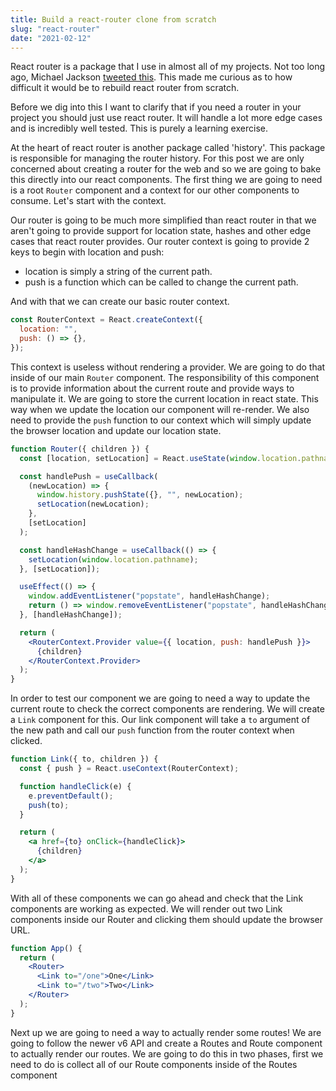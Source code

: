 ```yaml
---
title: Build a react-router clone from scratch
slug: "react-router"
date: "2021-02-12"
---
```



<Example />

React router is a package that I use in almost all of my projects. Not too long
ago, Michael Jackson
[tweeted this](https://twitter.com/mjackson/status/1223684745755684864). This
made me curious as to how difficult it would be to rebuild react router from
scratch.

Before we dig into this I want to clarify that if you need a router in your
project you should just use react router. It will handle a lot more edge cases
and is incredibly well tested. This is purely a learning exercise.

At the heart of react router is another package called 'history'. This package
is responsible for managing the router history. For this post we are only
concerned about creating a router for the web and so we are going to bake this
directly into our react components. The first thing we are going to need is a
root `Router` component and a context for our other components to consume. Let's
start with the context.

Our router is going to be much more simplified than react router in that we
aren't going to provide support for location state, hashes and other edge cases
that react router provides. Our router context is going to provide 2 keys to
begin with location and push:

- location is simply a string of the current path.
- push is a function which can be called to change the current path.

And with that we can create our basic router context.

```jsx
const RouterContext = React.createContext({
  location: "",
  push: () => {},
});
```

This context is useless without rendering a provider. We are going to do that
inside of our main `Router` component. The responsibility of this component is
to provide information about the current route and provide ways to manipulate
it. We are going to store the current location in react state. This way when we
update the location our component will re-render. We also need to provide the
`push` function to our context which will simply update the browser location and
update our location state.

```jsx
function Router({ children }) {
  const [location, setLocation] = React.useState(window.location.pathname);

  const handlePush = useCallback(
    (newLocation) => {
      window.history.pushState({}, "", newLocation);
      setLocation(newLocation);
    },
    [setLocation]
  );

  const handleHashChange = useCallback(() => {
    setLocation(window.location.pathname);
  }, [setLocation]);

  useEffect(() => {
    window.addEventListener("popstate", handleHashChange);
    return () => window.removeEventListener("popstate", handleHashChange);
  }, [handleHashChange]);

  return (
    <RouterContext.Provider value={{ location, push: handlePush }}>
      {children}
    </RouterContext.Provider>
  );
}
```

In order to test our component we are going to need a way to update the current
route to check the correct components are rendering. We will create a `Link`
component for this. Our link component will take a `to` argument of the new path
and call our `push` function from the router context when clicked.

```jsx
function Link({ to, children }) {
  const { push } = React.useContext(RouterContext);

  function handleClick(e) {
    e.preventDefault();
    push(to);
  }

  return (
    <a href={to} onClick={handleClick}>
      {children}
    </a>
  );
}
```

With all of these components we can go ahead and check that the Link components
are working as expected. We will render out two Link components inside our
Router and clicking them should update the browser URL.

```jsx
function App() {
  return (
    <Router>
      <Link to="/one">One</Link>
      <Link to="/two">Two</Link>
    </Router>
  );
}
```

Next up we are going to need a way to actually render some routes! We are going
to follow the newer v6 API and create a Routes and Route component to actually
render our routes. We are going to do this in two phases, first we need to do is
collect all of our Route components inside of the Routes component
